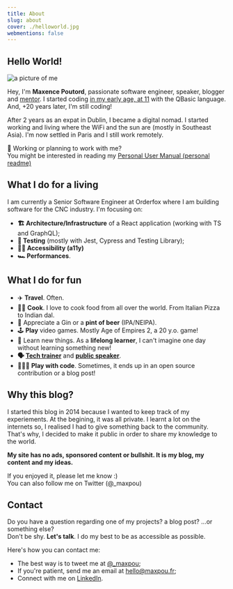 ```yaml
---
title: About
slug: about
cover: ./helloworld.jpg
webmentions: false
---
```



## Hello World!

![a picture of me](../../images/me.jpeg)

Hey, I'm **Maxence Poutord**, passionate software engineer, speaker, blogger and
[mentor](https://mentors.codingcoach.io/?name=Maxence+Poutord). I started coding
[in my early age, at 11](https://twitter.com/_maxpou/status/771701472199340032) with the QBasic
language. And, +20 years later, I'm still coding!

After 2 years as an expat in Dublin, I became a digital nomad. I started working and living where
the WiFi and the sun are (mostly in Southeast Asia). I'm now settled in Paris and I still work
remotely.

<Info>
  🙋 Working or planning to work with me? <br />
  You might be interested in reading my <a href="/readme">Personal User Manual (personal readme)</a>
</Info>

## What I do for a living

I am currently a Senior Software Engineer at Orderfox where I am building software for the CNC
industry. I'm focusing on:

- **🏗 Architecture/Infrastructure** of a React application (working with TS and GraphQL);
- **🚦 Testing** (mostly with Jest, Cypress and Testing Library);
- **👨‍🦯 Accessibility (a11y)**
- **🏎 Performances**.

## What I do for fun

- ✈️ **Travel**. Often.
- 👨‍🍳 **Cook**. I love to cook food from all over the world. From Italian Pizza to Indian dal.
- 🍺 Appreciate a Gin or a **pint of beer** (IPA/NEIPA).
- 🕹 **Play** video games. Mostly Age of Empires 2, a 20 y.o. game!
- 📘 Learn new things. As a **lifelong learner**, I can't imagine one day without learning something
  new!
- **🗣 [Tech trainer](./speaking#trainings--workshop)** and **[public speaker](./speaking)**.
- 👨🏼‍💻 **Play with code**. Sometimes, it ends up in an open source contribution or a blog post!

## Why this blog?

I started this blog in 2014 because I wanted to keep track of my experiements. At the begining, it
was all private. I learnt a lot on the internets so, I realised I had to give something back to the
community. That's why, I decided to make it public in order to share my knowledge to the world.

**My site has no ads, sponsored content or bullshit. It is my blog, my content and my ideas.**

If you enjoyed it, please let me know :)  
You can also follow me on Twitter (@\_maxpou)

<p>
  <FollowMe style={{ boxShadow: 'none' }} />
</p>

## Contact

Do you have a question regarding one of my projects? a blog post? ...or something else?  
Don't be shy. **Let's talk**. I do my best to be as accessible as possible.

Here's how you can contact me:

- The best way is to tweet me at [@\_maxpou](https://twitter.com/_maxpou);
- If you're patient, send me an email at [hello@maxpou.fr](mailto:hello@maxpou.fr);
- Connect with me on [LinkedIn](http://fr.linkedin.com/in/maxpou).
